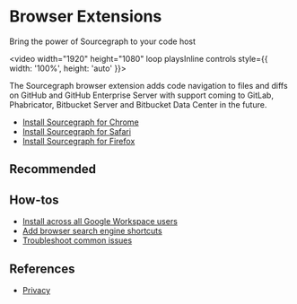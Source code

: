 # Browser Extensions

<p className="subtitle">Bring the power of Sourcegraph to your code host</p>

<video width="1920" height="1080" loop playsInline controls style={{ width: '100%', height: 'auto' }}>
  <source src="https://storage.googleapis.com/sourcegraph-assets/code-host-integration/CodeIntelligenceOnCodeHostDark.mp4"/>
</video>

The Sourcegraph browser extension adds code navigation to files and diffs on GitHub and GitHub Enterprise Server with support coming to GitLab, Phabricator, Bitbucket Server and Bitbucket Data Center in the future.

- [Install Sourcegraph for Chrome](https://chrome.google.com/webstore/detail/sourcegraph/dgjhfomjieaadpoljlnidmbgkdffpack)
- [Install Sourcegraph for Safari](https://apps.apple.com/us/app/sourcegraph-for-safari/id1543262193)
- [Install Sourcegraph for Firefox](https://addons.mozilla.org/en-US/firefox/addon/sourcegraph-for-firefox)

<QuickLinks>
<QuickLink href="/integration/browser_extension/quickstart" icon="presets" imgAlt="Quickstart" title="Quickstart" />
<QuickLink href="/integration/browser_extension/references/features" icon="theming" imgAlt="Features" title="Features" />
</QuickLinks>

## Recommended

<LinkCards>

  <LinkCard href="https://about.sourcegraph.com/get-started?t=enterprise" imgSrc="https://sourcegraph.com/.assets/img/sourcegraph-mark.svg" imgAlt="Sourcegraph" title="Get single-tenant instance managed by Sourcegraph." description="Sign up and get a 30 day free trial for your team." />

</LinkCards>

## How-tos

- [Install across all Google Workspace users](/integration/browser_extension/how-tos/google_workspace)
- [Add browser search engine shortcuts](/integration/browser_extension/how-tos/browser_search_engine)
- [Troubleshoot common issues](/integration/browser_extension/how-tos/troubleshooting)

## References

- [Privacy](/integration/browser_extension/references/privacy)
